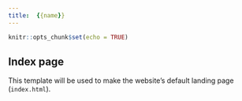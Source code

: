 ```yaml
---
title:  {{name}}
---
```


```r
knitr::opts_chunk$set(echo = TRUE)
```

## Index page

This template will be used to make the website's default landing page (`index.html`).

